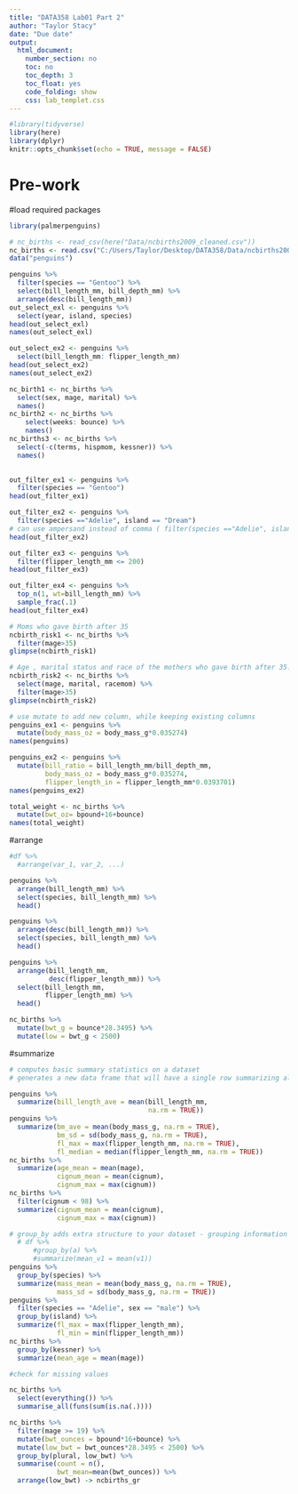 ---
title: "DATA358 Lab01 Part 2"
author: "Taylor Stacy"
date: "Due date"
output: 
  html_document: 
    number_section: no
    toc: no
    toc_depth: 3
    toc_float: yes
    code_folding: show
    css: lab_templet.css
---

```{r setup, include=FALSE}
#library(tidyverse)
library(here)
library(dplyr)
knitr::opts_chunk$set(echo = TRUE, message = FALSE)
```
# Pre-work
#load required packages
```{r}
library(palmerpenguins)
```

```{r}
# nc_births <- read_csv(here("Data/ncbirths2009_cleaned.csv"))
nc_births <- read.csv("C:/Users/Taylor/Desktop/DATA358/Data/ncbirths2009_cleaned.csv")
data("penguins")
```

```{r}
penguins %>%
  filter(species == "Gentoo") %>%
  select(bill_length_mm, bill_depth_mm) %>%
  arrange(desc(bill_length_mm))
out_select_exl <- penguins %>%
  select(year, island, species)
head(out_select_exl)
names(out_select_exl)

out_select_ex2 <- penguins %>%
  select(bill_length_mm: flipper_length_mm)
head(out_select_ex2)
names(out_select_ex2)
```
```{r}
nc_birth1 <- nc_births %>%
  select(sex, mage, marital) %>%
  names()
nc_birth2 <- nc_births %>%
    select(weeks: bounce) %>%
    names()
nc_births3 <- nc_births %>%
  select(-c(terms, hispmom, kessner)) %>%
  names()
  
```

```{r}
out_filter_ex1 <- penguins %>%
  filter(species == "Gentoo")
head(out_filter_ex1)

out_filter_ex2 <- penguins %>%
  filter(species =="Adelie", island == "Dream")
# can use ampersand instead of comma ( filter(species =="Adelie", island == "Dream") )
head(out_filter_ex2)

out_filter_ex3 <- penguins %>%
  filter(flipper_length_mm <= 200)
head(out_filter_ex3)

out_filter_ex4 <- penguins %>%
  top_n(1, wt=bill_length_mm) %>%
  sample_frac(.1)
head(out_filter_ex4)
```

```{r}
# Moms who gave birth after 35
ncbirth_risk1 <- nc_births %>% 
  filter(mage>35)
glimpse(ncbirth_risk1)

# Age , marital status and race of the mothers who gave birth after 35.
ncbirth_risk2 <- nc_births %>% 
  select(mage, marital, racemom) %>% 
  filter(mage>35)
glimpse(ncbirth_risk2)
```

```{r}
# use mutate to add new column, while keeping existing columns
penguins_ex1 <- penguins %>% 
  mutate(body_mass_oz = body_mass_g*0.035274)
names(penguins)

penguins_ex2 <- penguins %>% 
  mutate(bill_ratio = bill_length_mm/bill_depth_mm,
         body_mass_oz = body_mass_g*0.035274,
         flipper_length_in = flipper_length_mm*0.0393701)
names(penguins_ex2)
```

```{r}
total_weight <- nc_births %>% 
  mutate(bwt_oz= bpound+16+bounce)
names(total_weight)
```
#arrange
```{r}
#df %>% 
  #arrange(var_1, var_2, ...)

penguins %>% 
  arrange(bill_length_mm) %>% 
  select(species, bill_length_mm) %>% 
  head()

penguins %>% 
  arrange(desc(bill_length_mm)) %>% 
  select(species, bill_length_mm) %>% 
  head()

penguins %>% 
  arrange(bill_length_mm,
          desc(flipper_length_mm)) %>% 
  select(bill_length_mm,
         flipper_length_mm) %>% 
  head()

nc_births %>% 
  mutate(bwt_g = bounce*28.3495) %>% 
  mutate(low = bwt_g < 2500)

```

#summarize
```{r}
# computes basic summary statistics on a dataset
# generates a new data frame that will have a single row summarizing all oberservations in a the input variable

penguins %>% 
  summarize(bill_length_ave = mean(bill_length_mm,
                                   na.rm = TRUE))
penguins %>% 
  summarize(bm_ave = mean(body_mass_g, na.rm = TRUE),
            bm_sd = sd(body_mass_g, na.rm = TRUE),
            fl_max = max(flipper_length_mm, na.rm = TRUE),
            fl_median = median(flipper_length_mm, na.rm = TRUE))
nc_births %>%
  summarize(age_mean = mean(mage),
            cignum_mean = mean(cignum),
            cignum_max = max(cignum))
nc_births %>% 
  filter(cignum < 98) %>% 
  summarize(cignum_mean = mean(cignum),
            cignum_max = max(cignum))
``` 
  
```{r}
# group_by adds extra structure to your dataset - grouping information - which lays the groundwork for computation within the groups. use with summarize()
  # df %>%
      #group_by(a) %>% 
      #summarize(mean_v1 = mean(v1))
penguins %>% 
  group_by(species) %>% 
  summarize(mass_mean = mean(body_mass_g, na.rm = TRUE),
            mass_sd = sd(body_mass_g, na.rm = TRUE))
penguins %>%
  filter(species == "Adelie", sex == "male") %>%
  group_by(island) %>%
  summarize(fl_max = max(flipper_length_mm),
            fl_min = min(flipper_length_mm))
nc_births %>% 
  group_by(kessner) %>% 
  summarize(mean_age = mean(mage))

#check for missing values

nc_births %>% 
  select(everything()) %>% 
  summarise_all(funs(sum(is.na(.))))

nc_births %>% 
  filter(mage >= 19) %>% 
  mutate(bwt_ounces = bpound*16+bounce) %>% 
  mutate(low_bwt = bwt_ounces*28.3495 < 2500) %>% 
  group_by(plural, low_bwt) %>%
  summarise(count = n(), 
            bwt_mean=mean(bwt_ounces)) %>%
  arrange(low_bwt) -> ncbirths_gr
```

